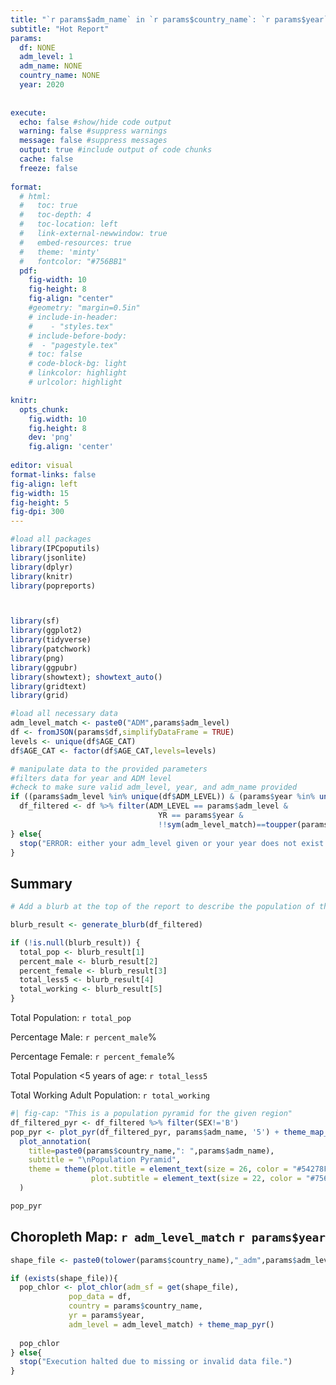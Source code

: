 ```yaml
---
title: "`r params$adm_name` in `r params$country_name`: `r params$year` "
subtitle: "Hot Report"
params:
  df: NONE
  adm_level: 1
  adm_name: NONE
  country_name: NONE
  year: 2020
  
  
execute:
  echo: false #show/hide code output
  warning: false #suppress warnings
  message: false #suppress messages
  output: true #include output of code chunks
  cache: false
  freeze: false
  
format:
  # html:
  #   toc: true
  #   toc-depth: 4
  #   toc-location: left
  #   link-external-newwindow: true
  #   embed-resources: true
  #   theme: 'minty'
  #   fontcolor: "#756BB1"
  pdf: 
    fig-width: 10
    fig-height: 8
    fig-align: "center"
    #geometry: "margin=0.5in"
    # include-in-header: 
    #    - "styles.tex"
    # include-before-body:
    #  - "pagestyle.tex"
    # toc: false
    # code-block-bg: light
    # linkcolor: highlight
    # urlcolor: highlight

knitr:
  opts_chunk:
    fig.width: 10
    fig.height: 8
    dev: 'png'
    fig.align: 'center'
  
editor: visual
format-links: false
fig-align: left
fig-width: 15
fig-height: 5
fig-dpi: 300
---
```


```r
#load all packages
library(IPCpoputils)
library(jsonlite)
library(dplyr)
library(knitr)
library(popreports)



library(sf)
library(ggplot2)
library(tidyverse)
library(patchwork)
library(png)
library(ggpubr)
library(showtext); showtext_auto()
library(gridtext)
library(grid)
```

```r
#load all necessary data
adm_level_match <- paste0("ADM",params$adm_level)
df <- fromJSON(params$df,simplifyDataFrame = TRUE)
levels <- unique(df$AGE_CAT)
df$AGE_CAT <- factor(df$AGE_CAT,levels=levels)
```

```r
# manipulate data to the provided parameters
#filters data for year and ADM level
#check to make sure valid adm_level, year, and adm_name provided
if ((params$adm_level %in% unique(df$ADM_LEVEL)) & (params$year %in% unique(df$YR)) & (toupper(params$adm_name) %in% df[[adm_level_match]])){
  df_filtered <- df %>% filter(ADM_LEVEL == params$adm_level & 
                                 YR == params$year &
                                 !!sym(adm_level_match)==toupper(params$adm_name))
} else{
  stop("ERROR: either your adm_level given or your year does not exist or your adm_name doesn't exist")
}
```

## Summary
```r
# Add a blurb at the top of the report to describe the population of the selected geography with the following information: (1) total population, (2) percentage male and female, (3) total population <5 years of age, (4) total working adult population (age 15-65)

blurb_result <- generate_blurb(df_filtered)

if (!is.null(blurb_result)) {
  total_pop <- blurb_result[1]
  percent_male <- blurb_result[2]
  percent_female <- blurb_result[3]
  total_less5 <- blurb_result[4]
  total_working <- blurb_result[5]
}
```
Total Population: `r total_pop`

Percentage Male: `r percent_male`%

Percentage Female: `r percent_female`%

Total Population <5 years of age: `r total_less5`

Total Working Adult Population: `r total_working`

```r
#| fig-cap: "This is a population pyramid for the given region"
df_filtered_pyr <- df_filtered %>% filter(SEX!='B')
pop_pyr <- plot_pyr(df_filtered_pyr, params$adm_name, '5') + theme_map_pyr() +
  plot_annotation(
    title=paste0(params$country_name,": ",params$adm_name),
    subtitle = "\nPopulation Pyramid",
    theme = theme(plot.title = element_text(size = 26, color = "#54278F", face = "bold", family = "Lato"),
                  plot.subtitle = element_text(size = 22, color = "#756BB1", face = "bold", family = "Lato"))
  )

pop_pyr
```


## Choropleth Map: `r adm_level_match` `r params$year`
```r

shape_file <- paste0(tolower(params$country_name),"_adm",params$adm_level)

if (exists(shape_file)){
  pop_chlor <- plot_chlor(adm_sf = get(shape_file),
             pop_data = df,
             country = params$country_name,
             yr = params$year,
             adm_level = adm_level_match) + theme_map_pyr()
  
  pop_chlor
} else{
  stop("Execution halted due to missing or invalid data file.")
}
```



